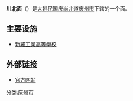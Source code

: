 {{Unreferenced|time=2020-12-11T03:45:11+00:00}}
{{Infobox Korean settlement
| title         = 川北面 
| context       = 
| logo          = 
| logowidth     = 
|img           = 
|imgwidth      = 
|imgcaption    = 
| hangul        = 천북면 
| hanja         = 川北面
| rr            = Cheonbuk-myeon
| mr            = Ch'ŏnbuk-myŏn
| area_km2      = 122.05
| areanote      = 
| elevation_m   = 
| elevationnote = 
| pop           = 6142
| popnote       =
| popyear       = 2008
| popden_km2    = 
| popdennote    = 
| gov           = [[庆州市|庆州市]]
| mayor         = 
| capital       = 
| divs          =
| region        = [[庆州市|庆州市]]
| dialect       = [[庆尚道方言|庆尚道方言]]
| map           = Gyeongju map-Cheonbuk-myeon-01.png
| mapwidth      = 
| mapcaption    = 
| text          = 
}}
'''川北面'''（{{kor|諺=천북면|漢=川北面|羅=Cheonbuk myeon|f=y}}）是[[大韩民国|大韩民国]][[庆尚北道|庆尚北道]][[庆州市|庆州市]]下辖的一个面。
==主要设施==
*[[新羅工業高等學校|新羅工業高等學校]]
==外部链接==
*[https://archive.is/20130501204923/http://www.gyeongju.go.kr/village/open_content/gangdong/main.jsp 官方网站]
{{庆州市行政区划}}
[[分类:庆州市|分类:庆州市]]